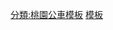 {{台灣公車路線
|模板名稱=桃園捷運棕線先導公車601
|標誌=
|標誌簡介
|名稱=桃園捷運棕線先導公車601路線<small>（內壢 <big>↔</big> 捷運迴龍站）</small>
|鐵路類別=
|代表色={{桃園捷運色彩|棕}}
|背景顏色=white
|車站列表= 復興宮 → 內壢[[家樂福]] → 上內壢 － [[內壢火車站]] － [[元智大學]] － [[衛生福利部桃園醫院|桃園醫院]] － 龍祥里 － 高城社區 － 明光社區 － 宏太社區 － [[武陵高中]] － 中山國小 － [[桃園地方法院|桃園法院]] － 土地改革館 － [[桃園市政府]] － 中山育樂街口 － 中山南華街口 － 南華中華路口 － 桃花園飯店（[[桃園車站 (臺鐵)|桃園前站]]）－ 東山-{里}- － [[桃園農工]] － 拔仔埔 － 陸光二村 － [[龜山區|龜山]] － 壽山 － 地磅 － 半嶺 － 茶磚路 － 美和園社區 － 紅寶社區 － [[全真道院]] － [[樹林福慧寺|福慧寺]] － 大慶新世紀 － 大慶連莊 － [[龍華科技大學]] － [[捷運迴龍站]]


|備註 = → 僅去程停靠， ← 僅回程停靠， － 雙邊停靠<br>緩衝區：中山南華街口—桃園農工
}}<noinclude>
[[分類:桃園公車模板]]
[[分類:捷運先導公車|模板]]
</noinclude>